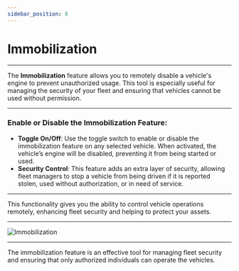```yaml
---
sidebar_position: 8
---
```


# Immobilization

---

The **Immobilization** feature allows you to remotely disable a vehicle's engine to prevent unauthorized usage. This tool is especially useful for managing the security of your fleet and ensuring that vehicles cannot be used without permission.

---

### **Enable or Disable the Immobilization Feature**:

- **Toggle On/Off**: Use the toggle switch to enable or disable the immobilization feature on any selected vehicle. When activated, the vehicle’s engine will be disabled, preventing it from being started or used.
- **Security Control**: This feature adds an extra layer of security, allowing fleet managers to stop a vehicle from being driven if it is reported stolen, used without authorization, or in need of service.

---

This functionality gives you the ability to control vehicle operations remotely, enhancing fleet security and helping to protect your assets.

---

<div
  style={{
    display: 'flex',
    justifyContent: 'center',
    alignItems: 'center',
    height: '550px',
  }}
>
  <img
    src="/assets/guide-images/Lock.png"
    alt="Immobilization"
    style={{
      width: '250px',
      border: '1px solid #ccc',
      borderRadius: '8px',
      boxShadow: '0 4px 6px rgba(0, 0, 0, 0.1)',
    }}
  />
</div>

---

The immobilization feature is an effective tool for managing fleet security and ensuring that only authorized individuals can operate the vehicles.
